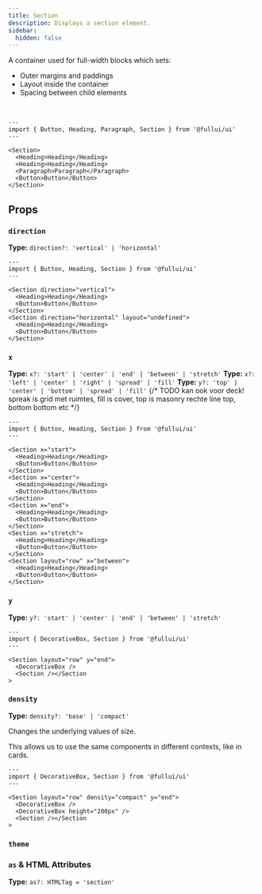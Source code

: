 ```yaml
---
title: Section
description: Displays a section element.
sidebar:
  hidden: false
---
```



A container used for full-width blocks which sets:

- Outer margins and paddings
- Layout inside the container
- Spacing between child elements

<br />

```astro live
---
import { Button, Heading, Paragraph, Section } from '@fullui/ui'
---

<Section>
  <Heading>Heading</Heading>
  <Heading>Heading</Heading>
  <Paragraph>Paragraph</Paragraph>
  <Button>Button</Button>
</Section>
```

## Props

### `direction`

**Type:** `direction?: 'vertical' | 'horizontal'`

```astro live
---
import { Button, Heading, Section } from '@fullui/ui'
---

<Section direction="vertical">
  <Heading>Heading</Heading>
  <Button>Button</Button>
</Section>
<Section direction="horizontal" layout="undefined">
  <Heading>Heading</Heading>
  <Button>Button</Button>
</Section>
```

### `x`

**Type:** `x?: 'start' | 'center' | 'end' | 'between' | 'stretch'`
**Type:** `x?: 'left' | 'center' | 'right' | 'spread' | 'fill'`
**Type:** `y?: 'top' | 'center' | 'bottom' | 'spread' | 'fill'`
{/* TODO kan ook voor deck! spreak is grid met ruimtes, fill is cover, top is masonry rechte line top, bottom bottom etc */}

```astro live
---
import { Button, Heading, Section } from '@fullui/ui'
---

<Section x="start">
  <Heading>Heading</Heading>
  <Button>Button</Button>
</Section>
<Section x="center">
  <Heading>Heading</Heading>
  <Button>Button</Button>
</Section>
<Section x="end">
  <Heading>Heading</Heading>
  <Button>Button</Button>
</Section>
<Section x="stretch">
  <Heading>Heading</Heading>
  <Button>Button</Button>
</Section>
<Section layout="row" x="between">
  <Heading>Heading</Heading>
  <Button>Button</Button>
</Section>
```

### `y`

**Type:** `y?: 'start' | 'center' | 'end' | 'between' | 'stretch'`

```astro live
---
import { DecorativeBox, Section } from '@fullui/ui'
---

<Section layout="row" y="end">
  <DecorativeBox />
  <Section /></Section
>
```

### `density`

**Type:** `density?: 'base' | 'compact'`

Changes the underlying values of size.

This allows us to use the same components in different contexts, like in cards.

```astro live
---
import { DecorativeBox, Section } from '@fullui/ui'
---

<Section layout="row" density="compact" y="end">
  <DecorativeBox />
  <DecorativeBox height="200px" />
  <Section /></Section
>
```

### `theme`

<ThemeProp />

### `as` & HTML Attributes

**Type:** `as?: HTMLTag = 'section'`

<AsProp />
